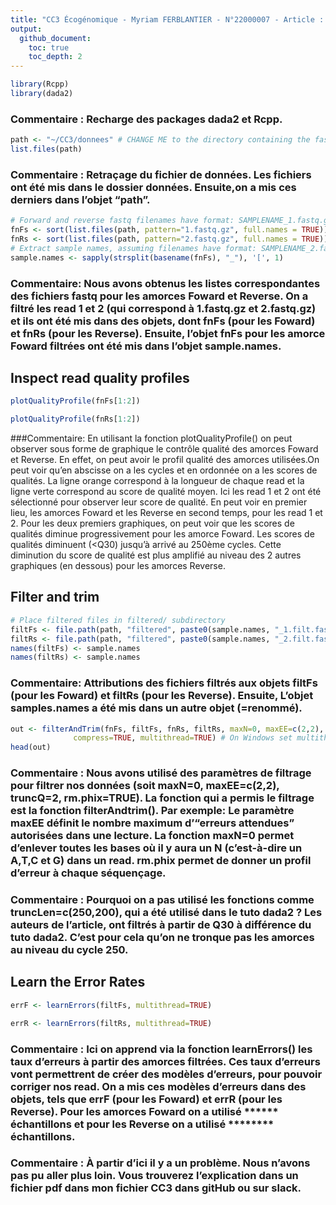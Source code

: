 ```yaml
---
title: "CC3 Écogénomique - Myriam FERBLANTIER - N°22000007 - Article : Illumina MiSeq 16S amplicon sequence analysis of bovine respiratory disease associated bacteria in lung and mediastinal lymph node tissue"
output:
  github_document:
    toc: true
    toc_depth: 2
---
```

 
 

```r
library(Rcpp)
library(dada2)
```
### Commentaire : Recharge des packages dada2 et Rcpp.



```r
path <- "~/CC3/donnees" # CHANGE ME to the directory containing the fastq files after unzipping.
list.files(path)
```
### Commentaire : Retraçage du fichier de données. Les fichiers ont été mis dans le dossier données. Ensuite,on a mis ces derniers dans l'objet "path".



```r
# Forward and reverse fastq filenames have format: SAMPLENAME_1.fastq.gz and SAMPLENAME_2.fastq.gz
fnFs <- sort(list.files(path, pattern="1.fastq.gz", full.names = TRUE))
fnRs <- sort(list.files(path, pattern="2.fastq.gz", full.names = TRUE))
# Extract sample names, assuming filenames have format: SAMPLENAME_2.fastq.gz
sample.names <- sapply(strsplit(basename(fnFs), "_"), '[', 1)
```
### Commentaire: Nous avons obtenus les listes correspondantes des fichiers fastq pour les amorces Foward et Reverse. On a filtré les read 1 et 2 (qui correspond à 1.fastq.gz et 2.fastq.gz) et ils ont été mis dans des objets, dont fnFs (pour les Foward) et fnRs (pour les Reverse). Ensuite, l'objet fnFs pour les amorce Foward filtrées ont été mis dans l'objet sample.names.



## Inspect read quality profiles
```r
plotQualityProfile(fnFs[1:2])
```



```r
plotQualityProfile(fnRs[1:2])
```
###Commentaire: En utilisant la fonction plotQualityProfile() on peut observer sous forme de graphique le contrôle qualité des amorces Foward et Reverse. En effet, on peut avoir le profil qualité des amorces utilisées.On peut voir qu'en abscisse on a les cycles et en ordonnée on a les scores de qualités. La ligne orange correspond à la longueur de chaque read et la ligne verte correspond au score de qualité moyen. Ici les read 1 et 2 ont été sélectionné pour observer leur score de qualité. En peut voir en premier lieu, les amorces Foward et les Reverse en second temps, pour les read 1 et 2. Pour les deux premiers graphiques, on peut voir que les scores de qualités diminue progressivement pour les amorce Foward. Les scores de qualités diminuent (<Q30) jusqu'à arrivé au 250ème cycles. Cette diminution du score de qualité est plus amplifié au niveau des 2 autres graphiques (en dessous) pour les amorces Reverse.



## Filter and trim
```r
# Place filtered files in filtered/ subdirectory
filtFs <- file.path(path, "filtered", paste0(sample.names, "_1.filt.fastq.gz"))
filtRs <- file.path(path, "filtered", paste0(sample.names, "_2.filt.fastq.gz"))
names(filtFs) <- sample.names
names(filtRs) <- sample.names
```
### Commentaire: Attributions des fichiers filtrés aux objets filtFs (pour les Foward) et filtRs (pour les Reverse). Ensuite, L'objet samples.names a été mis dans un autre objet (=renommé).



```r
out <- filterAndTrim(fnFs, filtFs, fnRs, filtRs, maxN=0, maxEE=c(2,2), rm.phix=TRUE,
              compress=TRUE, multithread=TRUE) # On Windows set multithread=FALSE
head(out)
```
### Commentaire : Nous avons utilisé des paramètres de filtrage pour filtrer nos données (soit maxN=0, maxEE=c(2,2), truncQ=2, rm.phix=TRUE). La fonction qui a permis le filtrage est la fonction filterAndtrim(). Par exemple: Le paramètre maxEE définit le nombre maximum d’“erreurs attendues” autorisées dans une lecture. La fonction maxN=0 permet d'enlever toutes les bases où il y aura un N (c'est-à-dire un A,T,C et G) dans un read. rm.phix permet de donner un profil d'erreur à chaque séquençage.

### Commentaire : Pourquoi on a pas utilisé les fonctions comme truncLen=c(250,200), qui a été utilisé dans le tuto dada2 ? Les auteurs de l'article, ont filtrés à partir de Q30 à différence du tuto dada2. C'est pour cela qu'on ne tronque pas les amorces au niveau du cycle 250.



## Learn the Error Rates
```r
errF <- learnErrors(filtFs, multithread=TRUE)
```



```r
errR <- learnErrors(filtRs, multithread=TRUE)
```
### Commentaire : Ici on apprend via la fonction learnErrors() les taux d’erreurs à partir des amorces filtrées. Ces taux d'erreurs vont permettrent de créer des modèles d'erreurs, pour pouvoir corriger nos read. On a mis ces modèles d'erreurs dans des objets, tels que errF (pour les Foward) et errR (pour les Reverse). Pour les amorces Foward on a utilisé ****** échantillons et pour les Reverse on a utilisé ********  échantillons.

### Commentaire : À partir d'ici il y a un problème. Nous n'avons pas pu aller plus loin. Vous trouverez l'explication dans un fichier pdf dans mon fichier CC3 dans gitHub ou sur slack.

